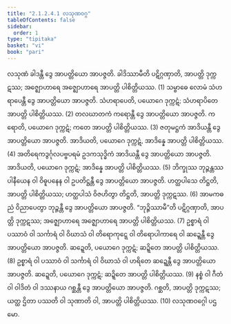 ```yaml
---
title: "2.1.2.4.1 လသုဏဝဂ္ဂ"
tableOfContents: false
sidebar:
  order: 1
type: "tipitaka"
basket: "vi"
book: "pari"
---
```



<DynamicBreadcrumb />

<Division number="231" book="pari" e="ch" v="5" p="130">

<Paragraph number="877" book="pari">
လသုဏံ ခါဒန္တီ ဒွေ အာပတ္တိယော အာပဇ္ဇတိ. ခါဒိဿာမီတိ ပဋိဂ္ဂဏှာတိ, အာပတ္တိ ဒုက္ကဋဿ; အဇ္ဈောဟာရေ အဇ္ဈောဟာရေ အာပတ္တိ ပါစိတ္တိယဿ. (1)
</Paragraph>

<Paragraph number="878" book="pari">
သမ္ဗာဓေ လောမံ သံဟရာပေန္တီ ဒွေ အာပတ္တိယော အာပဇ္ဇတိ. သံဟရာပေတိ, ပယောဂေ ဒုက္ကဋံ; သံဟရာပိတေ အာပတ္တိ ပါစိတ္တိယဿ. (2)
</Paragraph>

<Paragraph number="879" book="pari">
တလဃာတကံ ကရောန္တီ ဒွေ အာပတ္တိယော အာပဇ္ဇတိ. ကရောတိ, ပယောဂေ ဒုက္ကဋံ; ကတေ အာပတ္တိ ပါစိတ္တိယဿ. (3)
</Paragraph>

<Paragraph number="880" book="pari">
ဇတုမဋ္ဌကံ အာဒိယန္တီ ဒွေ အာပတ္တိယော အာပဇ္ဇတိ. အာဒိယတိ, ပယောဂေ ဒုက္ကဋံ, အာဒိန္နေ အာပတ္တိ ပါစိတ္တိယဿ. (4)
</Paragraph>

<Paragraph number="881" book="pari">
အတိရေကဒွင်္ဂုလပဗ္ဗပရမံ ဥဒကသုဒ္ဓိကံ အာဒိယန္တီ ဒွေ အာပတ္တိယော အာပဇ္ဇတိ. အာဒိယတိ, ပယောဂေ ဒုက္ကဋံ; အာဒိန္နေ အာပတ္တိ ပါစိတ္တိယဿ. (5)
</Paragraph>

<Paragraph number="882" book="pari">
ဘိက္ခုဿ ဘုဉ္ဇန္တဿ ပါနီယေန ဝါ ဝိဓူပနေန ဝါ ဥပတိဋ္ဌန္တီ ဒွေ အာပတ္တိယော အာပဇ္ဇတိ. ဟတ္ထပါသေ တိဋ္ဌတိ, အာပတ္တိ ပါစိတ္တိယဿ; ဟတ္ထပါသံ ဝိဇဟိတွာ တိဋ္ဌတိ, အာပတ္တိ ဒုက္ကဋဿ. (6)
</Paragraph>

<Paragraph number="883" book="pari">
အာမကဓညံ ဝိညာပေတွာ ဘုဉ္ဇန္တီ ဒွေ အာပတ္တိယော အာပဇ္ဇတိ. “ဘုဉ္ဇိဿာမီ”တိ ပဋိဂ္ဂဏှာတိ, အာပတ္တိ ဒုက္ကဋဿ; အဇ္ဈောဟာရေ အဇ္ဈောဟာရေ အာပတ္တိ ပါစိတ္တိယဿ. (7)
</Paragraph>

<Paragraph number="884" book="pari">
ဥစ္စာရံ ဝါ ပဿာဝံ ဝါ သင်္ကာရံ ဝါ ဝိဃာသံ ဝါ တိရောကုဋ္ဋေ ဝါ တိရောပါကာရေ ဝါ ဆဍ္ဍေန္တီ ဒွေ အာပတ္တိယော အာပဇ္ဇတိ. ဆဍ္ဍေတိ, ပယောဂေ ဒုက္ကဋံ; ဆဍ္ဍိတေ အာပတ္တိ ပါစိတ္တိယဿ. (8)
</Paragraph>

<Paragraph number="885" book="pari">
ဥစ္စာရံ ဝါ ပဿာဝံ ဝါ သင်္ကာရံ ဝါ ဝိဃာသံ ဝါ ဟရိတေ ဆဍ္ဍေန္တီ ဒွေ အာပတ္တိယော အာပဇ္ဇတိ. ဆဍ္ဍေတိ, ပယောဂေ ဒုက္ကဋံ; ဆဍ္ဍိတေ အာပတ္တိ ပါစိတ္တိယဿ. (9)
</Paragraph>

<Paragraph number="886" book="pari">
နစ္စံ ဝါ ဂီတံ ဝါ ဝါဒိတံ ဝါ ဒဿနာယ ဂစ္ဆန္တီ ဒွေ အာပတ္တိယော အာပဇ္ဇတိ. ဂစ္ဆတိ, အာပတ္တိ ဒုက္ကဋဿ; ယတ္ထ ဌိတာ ပဿတိ ဝါ သုဏာတိ ဝါ, အာပတ္တိ ပါစိတ္တိယဿ. (10)

</Paragraph>
</Division>

<Paragraph number="887" type="center" book="pari">
လသုဏဝဂ္ဂေါ ပဌမော.
</Paragraph>
